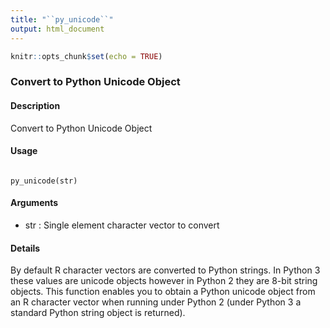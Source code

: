 ```yaml
---
title: "``py_unicode``"
output: html_document
---
```


```r
knitr::opts_chunk$set(echo = TRUE)
```
###  Convert to Python Unicode Object

#### Description 

Convert to Python Unicode Object

#### Usage

<pre><code>
py_unicode(str)
</code></pre>

#### Arguments
* str : Single element character vector to convert

#### Details
By default R character vectors are converted to Python strings. In Python 3 these values are unicode objects however in Python 2 they are 8-bit string objects. This function enables you to obtain a Python unicode object from an R character vector when running under Python 2 (under Python 3 a standard Python string object is returned).



